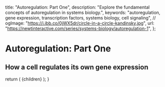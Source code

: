 
  title: "Autoregulation: Part One",
  description: "Explore the fundamental concepts of autoregulation in systems biology.",
  keywords: "autoregulation, gene expression, transcription factors, systems biology, cell signaling",
  // ogImage: "https://i.ibb.co/0jWX5dr/circle-in-a-circle-kandinsky.jpg",
  url: "https://newtinteractive.com/series/systems-biology/autoregulation-1",
};

# Autoregulation: Part One

## How a cell regulates its own gene expression

  return (
    <MdxLayout metadata={metadata}>{children}</MdxLayout>
  );
}
